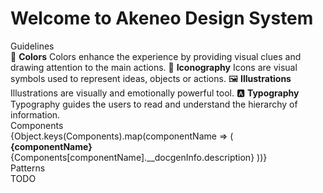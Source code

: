 
<Meta title="Introduction" />

<style>{`
  .subheading {
    --mediumdark: '#999999';
    font-weight: 900;
    font-size: 13px;
    color: #999;
    letter-spacing: 6px;
    line-height: 24px;
    text-transform: uppercase;
    margin-bottom: 12px;
    margin-top: 40px;
  }

  .link-list {
    display: grid;
    grid-template-columns: 1fr;
    grid-template-rows: 1fr 1fr;
    row-gap: 10px;
  }

  @media (min-width: 620px) {
    .link-list {
      row-gap: 20px;
      column-gap: 20px;
      grid-template-columns: 1fr 1fr;
    }
  }

  @media all and (-ms-high-contrast:none) {
  .link-list {
      display: -ms-grid;
      -ms-grid-columns: 1fr 1fr;
      -ms-grid-rows: 1fr 1fr;
    }
  }

  .link-item {
    padding: 20px 30px 20px 15px;
    border: 1px solid #00000010;
    border-radius: 5px;
    transition: background 150ms ease-out, border 150ms ease-out, transform 150ms ease-out;
    color: #333333;
    display: flex;
    align-items: center;
    cursor: pointer;
  }

  .link-item:hover {
    border-color: #1EA7FD50;
    transform: translate3d(0, -3px, 0);
    box-shadow: rgba(0, 0, 0, 0.08) 0 3px 10px 0;
  }

  .link-item:active {
    border-color: #1EA7FD;
    transform: translate3d(0, 0, 0);
  }

  .link-item strong {
    font-weight: 700;
    display: block;
    margin-bottom: 2px;
  }

  .link-item span {
    font-size: 14px;
    line-height: 20px;
  }

  .link-item span.link-icon {
    margin-right: 10px;
    font-size: 40px;
    width: 40px;
    height: 40px;
    line-height: 40px;
    background-size: auto 20px;
    background-repeat: no-repeat;
    background-position: left center;
  }

  .link-item div.link-icon {
    margin-right: 10px;
    width: 40px;
    min-width: 40px;
    height: 40px;
    line-height: 40px;
    background-size: auto 30px;
    background-repeat: no-repeat;
    background-position: left center;
  }

`}</style>

# Welcome to Akeneo Design System

<div class="subheading">Guidelines</div>

<div class="link-list">
  <a class="link-item" onClick={linkTo('Guidelines/Colors', 'Standard')}>
    <span class="link-icon">🎨</span>
    <span>
      <strong>Colors</strong>
      Colors enhance the experience by providing visual clues and drawing attention to the main actions.
    </span>
  </a>
  <a class="link-item" onClick={linkTo('Guidelines/Iconography', 'Standard')}>
    <span class="link-icon">💱</span>
    <span>
      <strong>Iconography</strong>
      Icons are visual symbols used to represent ideas, objects or actions.
    </span>
  </a>
  <a class="link-item" onClick={linkTo('Guidelines/Illustrations', 'Standard')}>
    <span class="link-icon">🖼</span>
    <span>
      <strong>Illustrations</strong>
      Illustrations are visually and emotionally powerful tool.
    </span>
  </a>
  <a class="link-item" onClick={linkTo('Guidelines/Typography', 'Standard')}>
    <span class="link-icon">🅰</span>
    <span>
      <strong>Typography</strong>
      Typography guides the users to read and understand the hierarchy of information.
    </span>
  </a>
</div>
<div class="subheading">Components</div>
<div class="link-list">
  {Object.keys(Components).map(componentName => (
    <a key={componentName} class="link-item" onClick={linkTo(`Components/${componentName}`, 'Standard')}>
      <div
        class="link-icon"
        style={{
          backgroundImage: `url("./all-visual-tsx-visual-tests-renders-components-${componentName.toLowerCase()}-standard-correctly-1-snap.png")`,
        }}
      ></div>
      <span>
        <strong>{componentName}</strong>
        {Components[componentName].__docgenInfo.description}
      </span>
    </a>
  ))}
</div>
<div class="subheading">Patterns</div>
<div class="link-list">TODO</div>
